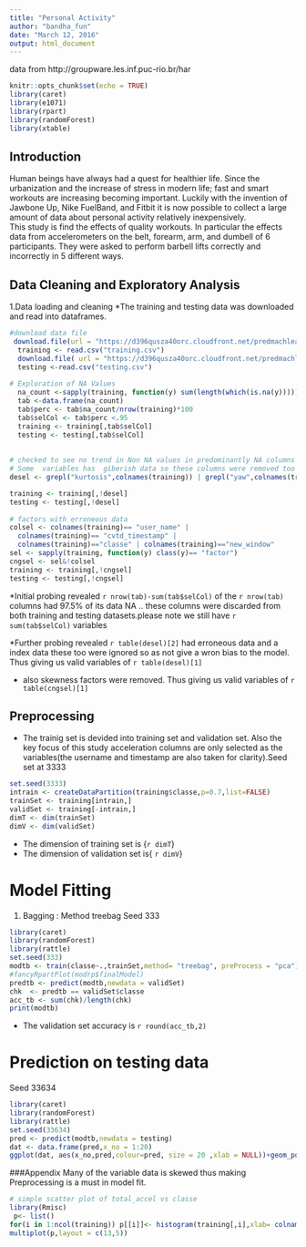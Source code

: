 ---
title: "Personal Activity"
author: "bandha_fun"
date: "March 12, 2016"
output: html_document
---
data from  http://groupware.les.inf.puc-rio.br/har 
```{r setup, include=FALSE}
knitr::opts_chunk$set(echo = TRUE)
library(caret)
library(e1071)
library(rpart)
library(randomForest)
library(xtable)
```

## Introduction
 Human beings have always had a quest for healthier life. Since the urbanization and the increase of stress in modern life; fast and smart workouts are increasing becoming important.   Luckily with the invention of Jawbone Up, Nike FuelBand, and Fitbit it is now possible to collect a large amount of data about personal activity relatively inexpensively.  
This study is find the effects of quality workouts. In particular the effects data from accelerometers on the belt, forearm, arm, and dumbell of 6 participants. They were asked to perform barbell lifts correctly and incorrectly in 5 different ways. 

## Data Cleaning and Exploratory Analysis
1.Data loading and cleaning
*The training and testing data was downloaded and read into dataframes.

```{r explore,echo=FALSE,warning=FALSE}
  
#download data file
 download.file(url = "https://d396qusza40orc.cloudfront.net/predmachlearn/pml-training.csv",destfile = "training.csv")
  training <- read.csv("training.csv")
  download.file( url = "https://d396qusza40orc.cloudfront.net/predmachlearn/pml-testing.csv",destfile ="testing.csv")
  testing <-read.csv("testing.csv")
  
# Exploration of NA Values 
  na_count <-sapply(training, function(y) sum(length(which(is.na(y)))))
  tab <-data.frame(na_count)
  tab$perc <- tab$na_count/nrow(training)*100
  tab$selCol <- tab$perc <.95
  training <- training[,tab$selCol]
  testing <- testing[,tab$selCol]
 
  
# checked to see no trend in Non NA values in predominantly NA columns
# Some  variables has  giberish data so these columns were removed too
desel <- grepl("kurtosis",colnames(training)) | grepl("yaw",colnames(training))|colnames(training)=="X"

training <- training[,!desel]
testing <- testing[,!desel]
  
# factors with erroneous data
colsel <- colnames(training)== "user_name" |
  colnames(training)== "cvtd_timestamp" |
  colnames(training)=="classe" | colnames(training)=="new_window"
sel <- sapply(training, function(y) class(y)== "factor")
cngsel <- sel&!colsel
training <- training[,!cngsel] 
testing <- testing[,!cngsel]
```
*Initial probing revealed `r nrow(tab)-sum(tab$selCol)` of the `r nrow(tab)` columns had 97.5% of its data NA .. these columns were discarded from both training and testing datasets.please note we still have `r sum(tab$selCol)` variables

*Further probing revealed `r table(desel)[2]` had erroneous data and a index data these too were ignored so as not give a wron bias to the model. Thus giving us valid variables of `r table(desel)[1]`

* also skewness factors were removed. Thus giving us valid variables of `r table(cngsel)[1]`  

## Preprocessing  
* The trainig set is devided into training set and validation set. Also the key focus of this study acceleration columns are only selected as the variables(the username and timestamp are also taken for clarity).Seed set at 3333

```{r validSet , echo= FALSE,message=FALSE,warning=FALSE}

set.seed(3333)
intrain <- createDataPartition(training$classe,p=0.7,list=FALSE)
trainSet <- training[intrain,]
validSet <- training[-intrain,]
dimT <- dim(trainSet)
dimV <- dim(validSet)
```
* The dimension of training set is {`r dimT`}
* The dimension of validation set is{ `r dimV`}



# Model Fitting

1. Bagging : Method treebag
Seed 333  
```{r modrp, echo=FALSE,message=FALSE,warning=FALSE}
library(caret)
library(randomForest)
library(rattle)
set.seed(333)
modtb <- train(classe~.,trainSet,method= "treebag", preProcess = "pca")
#fancyRpartPlot(modrp$finalModel)
predtb <- predict(modtb,newdata = validSet)
chk  <- predtb == validSet$classe
acc_tb <- sum(chk)/length(chk)
print(modtb)

```

* The validation set accuracy is `r round(acc_tb,2)`  


# Prediction on testing data
Seed 33634  
```{r predrp, echo=FALSE,message=FALSE, warning=FALSE,fig.height= 4, fig.width= 8}
library(caret)
library(randomForest)
library(rattle)
set.seed(33634)
pred <- predict(modtb,newdata = testing)
dat <- data.frame(pred,x_no = 1:20)
ggplot(dat, aes(x_no,pred,colour=pred, size = 20 ,xlab = NULL))+geom_point() +theme(legend.position="none")+xlab("")
```
  












###Appendix
Many of the variable data is skewed thus making Preprocessing is a must in model fit.   

```{r totalaccel, echo=FALSE,message=FALSE,fig.height=4, fig.width= 8, warning=FALSE} 
# simple scatter plot of total_accel vs classe   
library(Rmisc) 
 p<- list()
for(i in 1:ncol(training)) p[[i]]<- histogram(training[,i],xlab= colnames(training)[i],fill = training$classe)
multiplot(p,layout = c(13,5))
```
